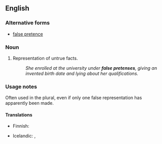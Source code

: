 ==English==

===Alternative forms===
* [[false pretence]] {{q|British spelling}}

===Noun===
{{en-noun}} {{tlb|en|US spelling}}

# Representation of untrue facts.
#: ''She enrolled at the university under '''false pretenses''', giving an invented birth date and lying about her qualifications.''

===Usage notes===
Often used in the plural, even if only one false representation has apparently been made.

====Translations====
{{trans-top|representation of untrue facts}}
* Finnish: {{t|fi|väärä peruste}}
{{trans-mid}}
* Icelandic: {{t|is|falskar forsendur|f-p}}, {{t+|is|svik|n-p}}
{{trans-bottom}}